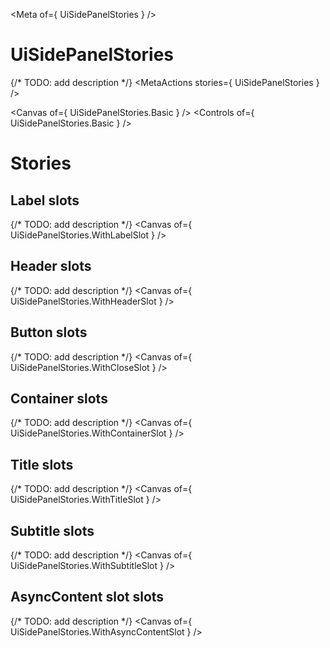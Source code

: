 
<Meta of={ UiSidePanelStories } />

# UiSidePanelStories
{/* TODO: add description */}
<MetaActions stories={ UiSidePanelStories } />

<Canvas of={ UiSidePanelStories.Basic } />
<Controls of={ UiSidePanelStories.Basic } />

# Stories
## Label slots
{/* TODO: add description */}
<Canvas of={ UiSidePanelStories.WithLabelSlot } />

## Header slots
{/* TODO: add description */}
<Canvas of={ UiSidePanelStories.WithHeaderSlot } />

## Button slots
{/* TODO: add description */}
<Canvas of={ UiSidePanelStories.WithCloseSlot } />

## Container slots
{/* TODO: add description */}
<Canvas of={ UiSidePanelStories.WithContainerSlot } />

## Title slots
{/* TODO: add description */}
<Canvas of={ UiSidePanelStories.WithTitleSlot } />

## Subtitle slots
{/* TODO: add description */}
<Canvas of={ UiSidePanelStories.WithSubtitleSlot } />

## AsyncContent slot slots
{/* TODO: add description */}
<Canvas of={ UiSidePanelStories.WithAsyncContentSlot } />
